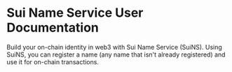# Sui Name Service User Documentation

Build your on-chain identity in web3 with Sui Name Service (SuiNS). Using SuiNS, you can register a name (any name that isn't already registered) and use it for on-chain transactions. 